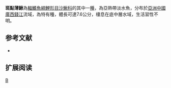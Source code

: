{{Speciesbox 
| genus = Leptobotia
| species = punctata
| status = NE
| status_system = IUCN3.1
| authority = Li, Li & Chen, 2008
| synonyms = 
}}
'''斑點薄鰍'''為[[輻鰭魚綱|輻鰭魚綱]][[鯉形目|鯉形目]][[沙鰍科|沙鰍科]]的其中一[[種|種]]，為亞熱帶淡水魚，分布於[[亞洲|亞洲]][[中國|中國]][[廣西|廣西]][[錢江|錢江]]流域，為特有種，體長可達7.6公分，棲息在底中層水域，生活習性不明。

==参考文献==
{{refbegin}}
*{{FishBase_species|genus=Leptobotia|species=punctata |year=2014|month=2}}
{{refend}}

== 扩展阅读 ==
{{refbegin}}
{{wikispecies-inline|Leptobotia punctata|斑點薄鰍}}
{{refend}}
{{Taxonbar|from=Q5599471}}

[[Category:薄鰍屬|B]]